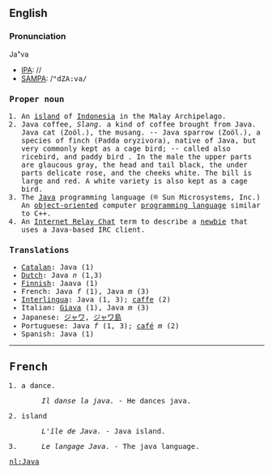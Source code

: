 ==English==
===Pronunciation===
Ja"va 
*[[IPA]]: //
*[[SAMPA]]: /<tt>"dZA:va/

===Proper noun===

# An [[island]] of [[Indonesia]] in the Malay Archipelago.
# Java coffee, ''Slang.'' a kind of coffee brought from Java. Java cat (Zoöl.), the musang. -- Java sparrow (Zoöl.), a species of finch (Padda oryzivora), native of Java, but very commonly kept as a cage bird; -- called also ricebird, and paddy bird . In the male the upper parts are glaucous gray, the head and tail black, the under parts delicate rose, and the cheeks white. The bill is large and red. A white variety is also kept as a cage bird.
# The [[w:Java programming language|Java]] programming language (&#0174; Sun Microsystems, Inc.) An [[object-oriented]] computer [[programming language]] similar to C++.
# An [[Internet Relay Chat]] term to describe a [[newbie]] that uses a Java-based IRC client.

===Translations===

*[[Catalan]]: Java (1)
*[[Dutch]]: Java ''n'' (1,3)
*[[Finnish]]: Jaava (1)
*French: Java ''f'' (1), Java ''m'' (3)
*[[Interlingua]]: Java (1, 3); [[caffe]] (2)
*Italian: [[Giava]] (1), Java ''m'' (3)
*Japanese: [[ジャワ]], [[ジャワ島]]
*Portuguese: Java ''f'' (1, 3); [[café]] ''m'' (2)
*Spanish: Java (1)

----

==French==

#a dance.
#:''Il danse la java.'' - He dances java.
#island
#: ''L'île de Java.'' - Java island.
#
#: ''Le langage Java.'' - The java language.

[[nl:Java]]